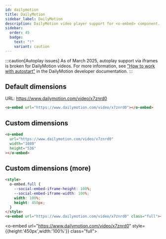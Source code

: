 ```yaml
---
id: dailymotion
title: DailyMotion
sidebar_label: DailyMotion
description: DailyMotion video player support for <o-embed> component.
sidebar:
  order: 45
  badge:
    text: "!"
    variant: caution
---
```


:::caution[Autoplay issues]
As of March 2025, autoplay support via iframes is broken for DailyMotion videos. For more information, see ["How to work with autostart"](https://developers.dailymotion.com/guides/player-autostart/) in the DailyMotion developer documentation.
:::

## Default dimensions

URL: https://www.dailymotion.com/video/x7znrd0

```html
<o-embed url="https://www.dailymotion.com/video/x7znrd0"></o-embed>
```

<o-embed url="https://www.dailymotion.com/video/x7znrd0"></o-embed>

## Custom dimensions

```html
<o-embed
  url="https://www.dailymotion.com/video/x7znrd0"
  width="1080"
  height="536"
></o-embed>
```

<o-embed url="https://www.dailymotion.com/video/x7znrd0" width="1080" height="536"></o-embed>

## Custom dimensions (more)

```html
<style>
  o-embed.full {
    --social-embed-iframe-height: 100%;
    --social-embed-iframe-width: 100%;
    width: 100%;
    height: 450px;
  }
</style>
<o-embed url="https://www.dailymotion.com/video/x7znrd0" class="full"></o-embed>
```

<o-embed url="https://www.dailymotion.com/video/x7znrd0" style={{height:'450px',width:'100%'}} class="full"></o-embed>
